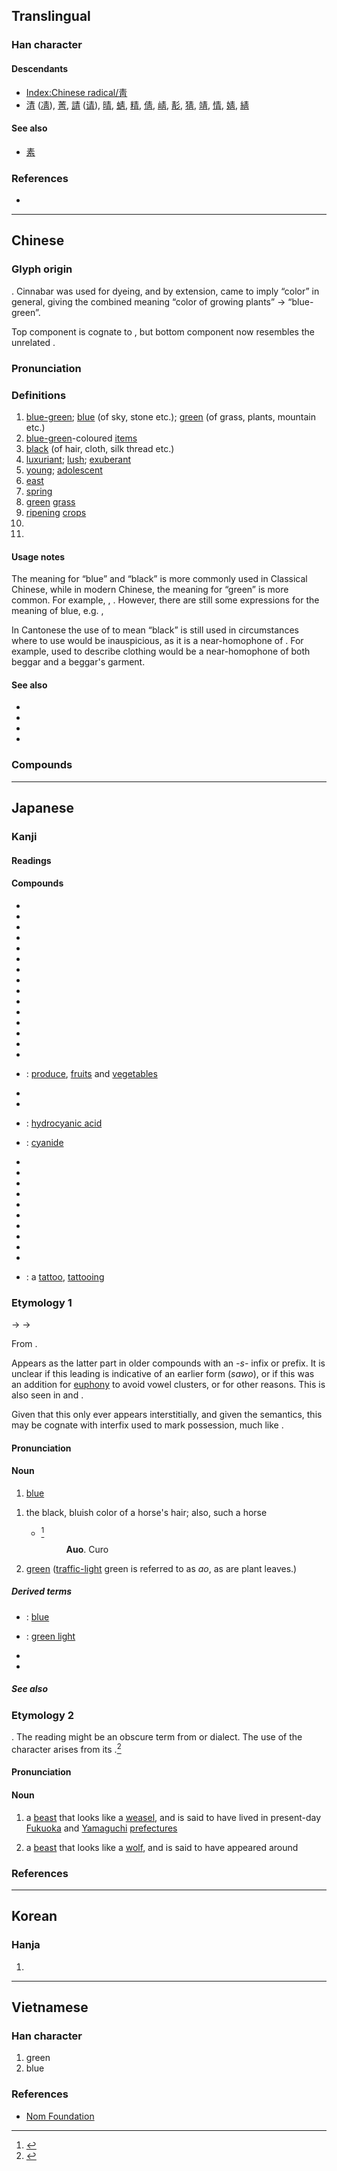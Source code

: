 {{also|靑}}
{{character info/new}}
==Translingual==
{{stroke order|strokes=8}}
{{stroke order|type=jbw|strokes=8}}

===Han character===
{{Han char|rn=174|rad=靑|as=00|sn=8|four=50227|canj=QMB|ids=⿱龶月}}

====Descendants====
* [[Index:Chinese radical/靑]]
* [[清]] ([[凊]]), [[菁]], [[請]] ([[请]]), [[晴]], [[蜻]], [[精]], [[倩]], [[崝]], [[𩇕]], [[猜]], [[靖]], [[情]], [[婧]], [[綪]]

====See also====
* {{l|mul|責}} [[素]]

===References===
* {{Han ref|kx=1381.191|dkj=42564|dj=1893.010|hdz=64046.010|uh=9752|ud=38738}}

----

==Chinese==
{{zh-forms|alt=𤯞|t2=靑|alt=⿳龶丿丶}}
{{zh-wp|zh:青色}}

===Glyph origin===
{{Han etym}}
{{Han compound|生|t1=growth of plants|丹|t2=[[cinnabar]]|ls=ic}}. Cinnabar was used for dyeing, and by extension, came to imply “color” in general, giving the combined meaning “color of growing plants” → “blue-green”.

Top component is cognate to {{zh-l|*生}}, but bottom component now resembles the unrelated {{zh-l|*月|moon}}.

===Pronunciation===
{{zh-pron
|m=qīng
|m-s=
|c=ceng1,cing1
|c_note=ceng1 - vernacular; cing1 - literary
|c-t=
|g=
|h=pfs=chhiâng/chhîn/chhiang
|h_note=chhiâng - vernacular; chhîn - literary
|j=
|mb=cháng
|md=chăng/chĭng
|md_note=chăng - vernacular; chĭng - literary
|mn=xm,qz,tp,lk,sx,km,mg,hc:chhiⁿ/zz,kh,tn,yl,tc:chheⁿ/chheng
|mn_note=chhiⁿ/chheⁿ - vernacular; chheng - literary
|mn-t=cên1
|w=1qin
|x=
|mc=y
|oc=y
|cat=a,n,pn
}}

===Definitions===
{{zh-hanzi}}

# [[blue-green]]; [[blue]] (of sky, stone etc.); [[green]] (of grass, plants, mountain etc.)
# [[blue-green]]-coloured [[item]]s
# [[black]] (of hair, cloth, silk thread etc.)
# [[luxuriant]]; [[lush]]; [[exuberant]]
# [[young]]; [[adolescent]]
# [[east]]
# [[spring]]
# [[green]] [[grass]]
# [[ripening]] [[crops]]
# {{zh-short|青海|[[Qinghai]] Province}}
# {{surname|lang=zh}}

====Usage notes====
The meaning for “blue” and “black” is more commonly used in Classical Chinese, while in modern Chinese, the meaning for “green” is more common. For example, {{zh-l|*青山綠水|hill and water green in colour}}, {{zh-l|*青蘋果|green apple}}. However, there are still some expressions for the meaning of blue, e.g. {{zh-l|*青天|blue sky}}, {{zh-l|*青出於藍|blue comes from indigo; someone performing better than their teacher}}

In Cantonese the use of {{lang|zh|青}} to mean “black” is still used in circumstances where to use {{zh-l|黑|hak1}} would be inauspicious, as it is a near-homophone of {{zh-l|乞|hat1|beggar}}. For example, {{zh-l|黑衣|hak1 ji1}} used to describe clothing would be a near-homophone of both beggar and a beggar's garment.

====See also====
* {{zh-l|藍}}
* {{zh-l|蒼}}
* {{zh-l|紺}}
* {{zh-l|碧}}

===Compounds===
{{zh-der|青白|青菜|青草|青出於藍|青春|青春痘|青春期|青瓷|青蔥|青翠|青燈|青豆|青肥|青梗菜|青光眼|青紅皂白|青花瓷|青黃不接|青灰|青椒|青筋|青筋暴露|青稞|青空|青睞|青藜|青蓮色|青龍|青綠|青梅|青梅竹馬|青黴素|青面獠牙|青苗|青年|青年節|青鳥|青皮|青紗帳|青山綠水|青少年|青史|青絲|青飼料|青蒜|青苔|青天|青天白日|青天霹靂|青田石|青銅|青銅器|青銅器時代|青蛙|青魆魆|青虛虛|青眼|青楊|青衣|青油油|青魚|青鬱|青雲|青雲直上|青腫|青貯|青壯年|清堂瓦舍|一丈青|七青八黃|三青子|不問青黃|並概青雲|丹青|丹青妙手|丹青手|佛青|俯拾青紫|催青|共青團|刺青|包青天|半青半黃|取青媲白|司馬青衫|名垂青史|名標青史|啃青|回復青春|回青|土瀝青|垂青|壓青|大青|大青年|天青|女青年會|妙手丹青|小青|小青瓦|山鹽青|布襪青鞋|干青雲|平地青雲|平步青雲|康青|愣頭兒青|抽青配白|拖紫垂青|掇青拾紫|放青|放青苗|斑青鱗魚|朱閣青樓|松柏長青|柏青哥|柳青|楊柳青|楞頭青|步青雲|殺青|毛蒂青皮|水碧山青|水秀山青|水綠山青|汗青|海東青|海青|淡青|瀝青|瀝青炭|瀝青石|爐火純青|獨垂青盼|玄青|發青|白璧青蠅|白飯青芻|白髮青衫|直上青雲|看青|知青|石青|碧海青天|萬古長青|萬年青|空青|竹葉青|篾青|紅粉青樓|紅粉青蛾|紅青|紆青拖紫|紺青|絳青|綠水青山|縈青繚白|群青|芒果青|芥拾青紫|花青|花青素|茶青|菜青|藍青|藍青官話|藏青|蛋青|螺青|蟹青|衛青|豆青|貪青|買青苗|踏青|軟青皮|郁郁青青|銀青|鋁青銅|鐵青|長青|長青學苑|長青樹|雕青|雨過天青|青丹|青冢|青冥|青史傳名|青史名留|青史流芳|青史留名|青城山|青壯|青女|青奴|青娥|青宮|青少棒|青山|青山一髮|青島市|青州從事|青帘|青幫|青年商店|青年問題|青年守則|青年會|青年有為|青年期|青廬|青弋江|青旌|青春永駐|青果|青棒|青楓|青樓|青氈舊物|青江白菜|青泥|青海|青海湖|青湛湛|青澀|青煙|青燈黃卷|青牛|青牛紫氣|青玉|青瓦臺|青發|青白晦氣|青白眼|青目|青盲|青竹絲|青簡|青紗障|青紫|青綠山水|青羊觀|青臉獠牙|青花|青苗法|青草湖|青萍|青蒿|青蓮|青蓮居士|青蕪|青蘋|青蚨|青蚵|青蛇|青蛉|青蛙肢|青蜂|青蝦|青蟲|青蠅|青蠅弔客|青蠅染白|青蠅點素|青衫|青衫子|青衫淚|青衫記|青衿|青袍|青覽|青詞|青貯塔|青過於藍|青錢|青錢萬選|青鎖|青鑒|青門|青陽|青雀|青雲之器|青雲之士|青雲志|青霄|青青|青鞋布襪|青鮫|青鴉鴉|青鶴|青鷺|青鸞|青鹽|青黃|青黃皂白|青黴|青鼬|青龍頭上|靛青|面皮鐵青|面青脣白|鬼捏青|鬼臉青|鴉青|鴉青鈔|鴨蛋青|黃卷青燈|鼻青臉腫|青春活力|青春年少}}

{{zh-cat|Blues|Greens|Elementary}}

----

==Japanese==

===Kanji===
{{ja-kanji|grade=1|rs=青00}}

====Readings====
{{ja-readings
|goon=しょう<しやう
|kanon=せい
|soon=しい
|kun=あお-<あを-, あお-い<あを-い, さお-<さを-
|nanori=お, きよ, はる
}}

====Compounds====
{{der-top|Compounds}}
* {{ja-r|青海原|あお.うなばら}}
* {{ja-r|青馬|あお.うま}}
* {{ja-r|青黴|あおかび}}
* {{ja-r|青桐|あおぎり}}
* {{ja-r|青草|あおくさ}}
* {{ja-r|青臭い|あおくさい}}
* {{ja-r|青写真|あおじゃしん}}
* {{ja-r|青筋|あおすじ}}
* {{ja-r|青空|あおぞら}}
* {{ja-r|青田|あおた}}
* {{ja-r|青大将|あおだいしょう}}
* {{ja-r|青菜に塩|あおな に しお}}
* {{ja-r|青二才|あおにさい}}
* {{ja-r|青虫|あおむし}}
* {{ja-r|青物|あおもの}}
{{der-mid}}
* {{ja-r|青果|せいか}}: [[produce]], [[fruit]]s and [[vegetable]]s
* {{ja-r|青雲の志|せいうん の こころざし}}
* {{ja-r|青眼|せいがん}}
* {{ja-r|青酸|せいさん}}: [[hydrocyanic acid]]
* {{ja-r|青酸塩|せいさんえん}}: [[cyanide]]
* {{ja-r|青山|せいざん}}
* {{ja-r|青磁|せいじ}}
* {{ja-r|青春|せいしゅん}}
* {{ja-r|青天|せいてん}}
* {{ja-r|青天の霹靂|せいてん の へきれき}}
* {{ja-r|青天白日|せいてんはくじつ}}
* {{ja-r|青銅|せいどう}}
* {{ja-r|青年|せいねん}}
* {{ja-r|青嵐|せいらん}}
* {{ja-r|青竜刀|せいりゅうとう}}
* {{ja-r|刺青|いれずみ}}: a [[tattoo]], [[tattooing]]
{{der-bottom}}

===Etymology 1===
{{IPAchar|/sawo/}} {{qualifier|uncertain, may be compound as opposed to root}} → {{IPAchar|/awo/}} → {{IPAchar|/ao/}}

From {{etyl|ojp|ja|sort=あお}}.

Appears as the latter part in older compounds with an ''-s-'' infix or prefix. It is unclear if this leading {{IPAchar|/s/}} is indicative of an earlier form (''sawo''), or if this was an addition for [[euphony]] to avoid vowel clusters, or for other reasons. This {{IPAchar|/s/}} is also seen in {{m|ja|雨|tr=ame|pos=becoming ''same'' in old compounds}} and {{m|ja|稲|tr=ine|pos=becoming ''shine'' in old compounds}}.

Given that this {{IPAchar|/s/}} only ever appears interstitially, and given the semantics, this {{IPAchar|/s/}} may be cognate with {{etyl|ko|-}} interfix {{m|ko|ᄉ|-ᄉ-|tr=-s-}} used to mark possession, much like {{cog|en|'s}}.

====Pronunciation====
{{ja-pron|yomi=k|あお|acc=1|acc_ref=DJR|a=Ja-ao-blue.ogg}}

====Noun====
{{ja-noun|あお|hhira=あを}}

# [[blue]]

# the black, bluish color of a horse's hair; also, such a horse
#* {{RQ:Nippo Jisho|39}}<ref>{{R:Nippo Jisho}}</ref>
#*: '''Auo'''. {{lang|ja|'''アヲ (青)''' 馬の毛色で, 全体に黒くて'''青'''みがあり, 両耳の内側に多少白いところのあるもの. この部分の毛も他の部分と同じようにすっかり黒い時には,}} Curo{{lang|ja|(黒)と呼ばれる.}}
# [[green]] ([[traffic-light]] green is referred to as ''ao'', as are plant leaves.)

=====Derived terms=====
{{der-top}}
* {{ja-r|青い|あおい}}: [[blue]] {{qualifier|adjective}}
* {{ja-r|青信号|あおしんごう}}: [[green light]]
* {{ja-r|真青|まさお}}
* {{ja-r|真っ青|まっさお}}
{{der-bottom}}

=====See also=====
{{table:colors/ja}}

===Etymology 2===
{{unk|lang=ja|sort=しい}}. The reading might be an obscure term from {{etyl|ojp|-}} or dialect. The use of the character {{lang|ja|青}} arises from its {{m|ja|宋音|tr=sōon||Song-dynasty pronunciation}}.<ref name="KDJ">{{R:Kokugo Dai Jiten}}</ref>

====Pronunciation====
{{ja-pron|yomi=o|しい}}

====Noun====
{{ja-noun|しい}}

# {{lb|ja|sort=しい|rare|archaic|mythology}} a [[beast]] that looks like a [[weasel]], and is said to have lived in present-day [[w:Fukuoka prefecture|Fukuoka]] and [[w:Yamaguchi prefecture|Yamaguchi]] [[prefecture]]s
# {{lb|ja|sort=しい|rare|archaic|mythology}} a [[beast]] that looks like a [[wolf]], and is said to have appeared around {{w|Mount Yoshino}}

===References===
<references/>

{{cln|ja|basic words|sort=あお}}
{{topics|ja|Blues|JLPT-5|Greens|sort=あお}}

----

==Korean==

===Hanja===
{{ko-hanja/new|푸르다|푸를|청}}

# {{alternative form of|lang=ko|靑||[[blue]]; [[green]]}}

----

==Vietnamese==

===Han character===
{{vi-hantu|[[thanh]], [[thênh]], [[xanh]]|rs=靑00}}

# green
# blue

===References===
* [http://nomfoundation.org/common/nom_details.php?codepoint=9752&img=1 Nom Foundation]